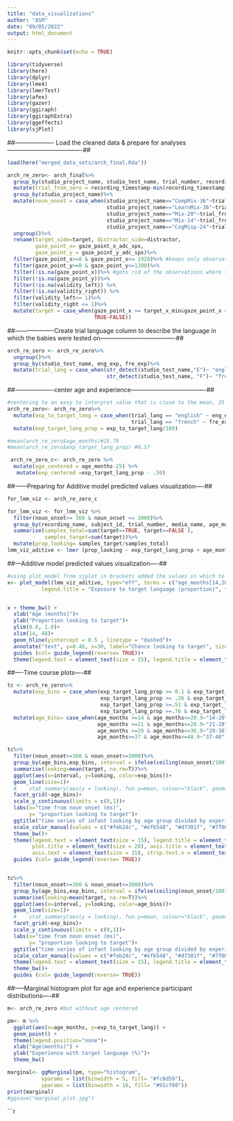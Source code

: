 ```yaml
---
title: "data_visualizations"
author: "ASM"
date: "09/05/2022"
output: html_document
---
```


```r
knitr::opts_chunk$set(echo = TRUE)
```

```r
library(tidyverse)
library(here)
library(dplyr)
library(lme4)
library(lmerTest)
library(afex)
library(gazer)
library(ggiraph)
library(ggiraphExtra)
library(ggeffects)
library(sjPlot)
```

##------------------- Load the cleaned data & prepare for analyses-------------------------------------##

```r
load(here("merged_data_sets/arch_final.Rda"))

arch_re_zero<- arch_final%>%
  group_by(studio_project_name, studio_test_name, trial_number, recording_name)%>%
  mutate(trial_from_zero = recording_timestamp-min(recording_timestamp))%>%
  group_by(studio_project_name)%>%
  mutate(noun_onset = case_when(studio_project_name=="CompMix-36"~trial_from_zero-3000,
                                studio_project_name=="LearnMix-36"~trial_from_zero-4500,
                                studio_project_name=="Mix-20"~trial_from_zero-5400,
                                studio_project_name=="Mix-14"~trial_from_zero-5400,
                                studio_project_name=="CogMisp-24"~trial_from_zero-1500))%>%
  ungroup()%>%
  rename(target_side=target, distractor_side=distractor,
         gaze_point_x= gaze_point_x_adc_spx, 
         gaze_point_y = gaze_point_y_adc_spx)%>%
  filter(gaze_point_x>=0 & gaze_point_x<= 1920)%>% #keeps only observations that are in the screen
  filter(gaze_point_y>=0 & gaze_point_y<=1200)%>%
  filter(!is.na(gaze_point_x))%>% #gets rid of the observations where tobii didn't get any reading
  filter(!is.na(gaze_point_y))%>%
  filter(!is.na(validity_left)) %>%
  filter(!is.na(validity_right)) %>%
  filter(validity_left<= 1)%>%
  filter(validity_right <= 1)%>%
  mutate(target = case_when(gaze_point_x >= target_x_min&gaze_point_x <= target_x_max&gaze_point_y >= target_y_min&gaze_point_y <= target_y_max~TRUE, 
                            TRUE~FALSE))

```


##-------------------Create trial language column to describe the language in which the babies were tested on-------------------------------------##
```r
arch_re_zero <- arch_re_zero%>%
  ungroup()%>%
  group_by(studio_test_name, eng_exp, fre_exp)%>%
  mutate(trial_lang = case_when(str_detect(studio_test_name,"E")~ "english",
                                str_detect(studio_test_name, "F")~ "french"))
```


##-------------------center age and experience-------------------------------------##
```r
#centering to an easy to interpret value that is close to the mean, 25 months for age and 50% for experience.
arch_re_zero<- arch_re_zero%>%
  mutate(exp_to_target_lang = case_when(trial_lang == "english" ~ eng_exp,
                                        trial_lang == "french" ~ fre_exp)) %>%
  mutate(exp_target_lang_prop = exp_to_target_lang/100)

#mean(arch_re_zero$age_months)#25.79
#mean(arch_re_zero$exp_target_lang_prop) #0.57

 arch_re_zero_c<- arch_re_zero %>%
  mutate(age_centered = age_months-25) %>%
   mutate(exp_centered =exp_target_lang_prop - .50)
```


##------Preparing for Additive model predicted values visualization----##
```r
for_lmm_viz <- arch_re_zero_c

for_lmm_viz <- for_lmm_viz %>%
  filter(noun_onset>= 360 & noun_onset <= 3000)%>%
  group_by(recording_name, subject_id, trial_number, media_name, age_months,exp_target_lang_prop)%>%
  summarise(samples_total=sum(target==TRUE, target==FALSE ),
            samples_target=sum(target))%>%
  mutate(prop_looking= samples_target/samples_total)
lmm_viz_aditive <- lmer (prop_looking ~ exp_target_lang_prop + age_months + (1|subject_id) + (1|media_name), data = for_lmm_viz)
```

##---Additive model predicted values visualization----##
```r
#using plot_model from sjplot in brackets added the values in which to predict effects so that the function does not extrapolate.
x<- plot_model(lmm_viz_aditive, type="eff", terms = c("age_months[14,20, 26, 32, 38, 44, 48] ", "exp_target_lang_prop[1 , 0.75, 0.5, 0.25]"), line.size = 0.8, colors = c("#feb24c", "#ef6548", "#d7301f", "#7f0000"),
           legend.title = "Exposure to target language (proportion)", title = "Predicted values of looking accuracy for the additive model")


x + theme_bw() +
  xlab("Age (months)")+
  ylab("Proportion looking to target")+
  ylim(0.0, 1.0)+
  xlim(14, 48)+
  geom_hline(yintercept = 0.5 , linetype = "dashed")+
  annotate("text", y=0.48, x=30, label="Chance looking to target", size=5)+
  guides (col= guide_legend(reverse= TRUE))+
  theme(legend.text = element_text(size = 15), legend.title = element_text(size = 15), plot.title = element_text(size = 20), axis.title = element_text(size = 18), axis.text = element_text(size = 15))   

```

##----Time course plots----##
```r
tc <- arch_re_zero%>%
  mutate(exp_bins = case_when(exp_target_lang_prop >= 0.1 & exp_target_lang_prop <=.25 ~".25",
                              exp_target_lang_prop >= .26 & exp_target_lang_prop <=.5 ~".5",
                              exp_target_lang_prop >=.51 & exp_target_lang_prop <=.75 ~".75",
                              exp_target_lang_prop >=.76 & exp_target_lang_prop <=1 ~"1"))%>%
  mutate(age_bins= case_when(age_months >=14 & age_months<=20.9~"14-20",
                             age_months >=21 & age_months<=28.9~"21-28",
                             age_months >=29 & age_months<=36.9~"29-36",
                             age_months>=37 & age_months<=48.9~"37-48"))

tc%>%
  filter(noun_onset>=360 & noun_onset<=3000)%>%
  group_by(age_bins,exp_bins, interval = ifelse(ceiling(noun_onset/100) == 0, 100, ceiling(noun_onset/100)*100))%>%
  summarise(looking=mean(target, na.rm=T))%>%
  ggplot(aes(x=interval, y=looking, color=exp_bins))+
  geom_line(size=1)+
  #    stat_summary(aes(y = looking), fun.y=mean, colour="black", geom="line", size=0.8, alpha=0.5)+
  facet_grid(~age_bins)+
  scale_y_continuous(limits = c(0,1))+
  labs(x="time from noun onset (ms)", 
       y= "proportion looking to target")+
  ggtitle("time series of infant looking by age group divided by experience")+
  scale_color_manual(values = c("#feb24c", "#ef6548", "#d7301f", "#7f0000"))+  
  theme_bw()+
  theme(legend.text = element_text(size = 15), legend.title = element_text(size = 15), 
        plot.title = element_text(size = 20), axis.title = element_text(size = 18), 
        axis.text = element_text(size = 15), strip.text.x = element_text(size = 15)) +
  guides (col= guide_legend(reverse= TRUE))


tc%>%
  filter(noun_onset>=360 & noun_onset<=3000)%>%
  group_by(age_bins,exp_bins, interval = ifelse(ceiling(noun_onset/100) == 0, 100, ceiling(noun_onset/100)*100))%>%
  summarise(looking=mean(target, na.rm=T))%>%
  ggplot(aes(x=interval, y=looking, color=age_bins))+
  geom_line(size=1)+
  #    stat_summary(aes(y = looking), fun.y=mean, colour="black", geom="line", size=0.8, alpha=0.5)+
  facet_grid(~exp_bins)+
  scale_y_continuous(limits = c(0,1))+
  labs(x="time from noun onset (ms)", 
       y= "proportion looking to target")+
  ggtitle("time series of infant looking by age group divided by experience")+
  scale_color_manual(values = c("#feb24c", "#ef6548", "#d7301f", "#7f0000"))+
  theme(legend.text = element_text(size = 15), legend.title = element_text(size = 15), plot.title = element_text(size = 20), axis.title = element_text(size = 18), axis.text = element_text(size = 15)) 
  theme_bw()+
  guides (col= guide_legend(reverse= TRUE))

```

##-----Marginal histogram plot for age and experience participant distributions----##
```r

m<- arch_re_zero #but without age centered

pm<- m %>%
  ggplot(aes(x=age_months, y=exp_to_target_lang)) +
  geom_point() +
  theme(legend.position="none")+
  xlab("Age(months)") +
  ylab("Experience with target language (%)")+
  theme_bw()

marginal<- ggMarginal(pm, type="histogram", 
           xparams = list(binwidth = 5, fill= "#fc8d59"),
           yparams = list(binwidth = 10, fill= "#91cf60"))
print(marginal)
#ggsave("marginal_plot.jpg")

```


```r
